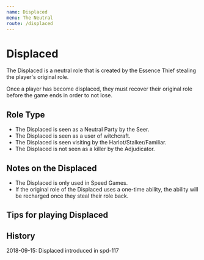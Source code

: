 ```yaml
---
name: Displaced
menu: The Neutral
route: /displaced
---
```


# Displaced

The Displaced is a neutral role that is created by the Essence Thief stealing the player's original role.

Once a player has become displaced, they must recover their original role before the game ends in order to not lose.

## Role Type

- The Displaced is seen as a Neutral Party by the Seer.
- The Displaced is seen as a user of witchcraft.
- The Displaced is seen visiting by the Harlot/Stalker/Familiar.
- The Displaced is not seen as a killer by the Adjudicator.

## Notes on the Displaced

- The Displaced is only used in Speed Games.
- If the original role of the Displaced uses a one-time ability, the ability will be recharged once they steal their role back.

## Tips for playing Displaced

## History

2018-09-15: Displaced introduced in spd-117
